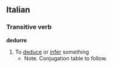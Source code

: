 ==Italian==
===Transitive verb===
'''dedurre'''
#To [[deduce]] or [[infer]] something
#*Note. Conjugation table to follow.